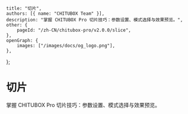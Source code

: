 	title: "切片",
	authors: [{ name: "CHITUBOX Team" }],
	description: "掌握 CHITUBOX Pro 切片技巧：参数设置、模式选择与效果预览。",
	other: {
		pageId: "/zh-CN/chitubox-pro/v2.0.0/slice",
	},
	openGraph: {
		images: ["/images/docs/og_logo.png"],
	},
};

# 切片

掌握 CHITUBOX Pro 切片技巧：参数设置、模式选择与效果预览。
